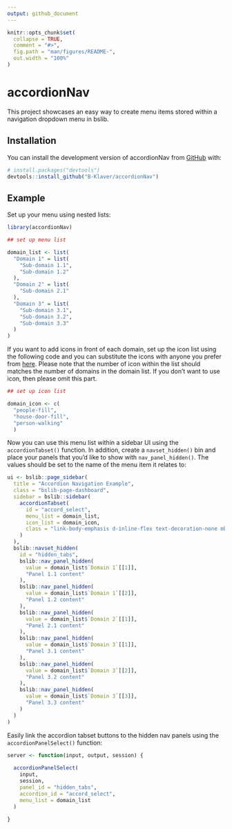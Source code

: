 ```yaml
---
output: github_document
---
```


<!-- README.md is generated from README.Rmd. Please edit that file -->

```r
knitr::opts_chunk$set(
  collapse = TRUE,
  comment = "#>",
  fig.path = "man/figures/README-",
  out.width = "100%"
)
```

# accordionNav

<!-- badges: start -->
<!-- badges: end -->

This project showcases an easy way to create menu items stored within a navigation dropdown menu in bslib. 

## Installation

You can install the development version of accordionNav from [GitHub](https://github.com/) with:

``` r
# install.packages("devtools")
devtools::install_github("B-Klaver/accordionNav")
```

## Example

Set up your menu using nested lists:

```r
library(accordionNav)

## set up menu list

domain_list <- list(
  "Domain 1" = list(
    "Sub-domain 1.1",
    "Sub-domain 1.2"
  ),
  "Domain 2" = list(
    "Sub-domain 2.1"
  ),
  "Domain 3" = list(
    "Sub-domain 3.1",
    "Sub-domain 3.2",
    "Sub-domain 3.3"
  )
)

```

If you want to add icons in front of each domain, set up the icon list using the following code and you can substitute the icons with anyone you prefer from [here](https://icons.getbootstrap.com/). Please note that the number of icon within the list should matches the number of domains in the domain list.
If you don't want to use icon, then please omit this part.

```r

## set up icon list

domain_icon <- c(
  "people-fill",
  "house-door-fill",
  "person-walking"
  )

```

Now you can use this menu list within a sidebar UI using the `accordionTabset()` function. In addition, create a `navset_hidden()`
bin and place your panels that you'd like to show with `nav_panel_hidden()`. The values should be set to the name of the menu item it relates to:

```r

ui <- bslib::page_sidebar(
  title = "Accordion Navigation Example",
  class = "bslib-page-dashboard",
  sidebar = bslib::sidebar(
    accordionTabset(
      id = "accord_select", 
      menu_list = domain_list,
      icon_list = domain_icon,
      class = "link-body-emphasis d-inline-flex text-decoration-none mb-3 rounded w-100"
    )
  ),
  bslib::navset_hidden(
    id = "hidden_tabs",
    bslib::nav_panel_hidden(
      value = domain_list$`Domain 1`[[1]],
      "Panel 1.1 content"
    ),
    bslib::nav_panel_hidden(
      value = domain_list$`Domain 1`[[2]],
      "Panel 1.2 content"
    ),
    bslib::nav_panel_hidden(
      value = domain_list$`Domain 2`[[1]],
      "Panel 2.1 content"
    ),
    bslib::nav_panel_hidden(
      value = domain_list$`Domain 3`[[1]],
      "Panel 3.1 content"
    ),
    bslib::nav_panel_hidden(
      value = domain_list$`Domain 3`[[2]],
      "Panel 3.2 content"
    ),
    bslib::nav_panel_hidden(
      value = domain_list$`Domain 3`[[3]],
      "Panel 3.3 content"
    )
  )
)

```


Easily link the accordion tabset buttons to the hidden nav panels using the `accordionPanelSelect()` function:

```r

server <- function(input, output, session) {
  
  accordionPanelSelect(
    input, 
    session,
    panel_id = "hidden_tabs",
    accordion_id = "accord_select",
    menu_list = domain_list
  )
  
}

```